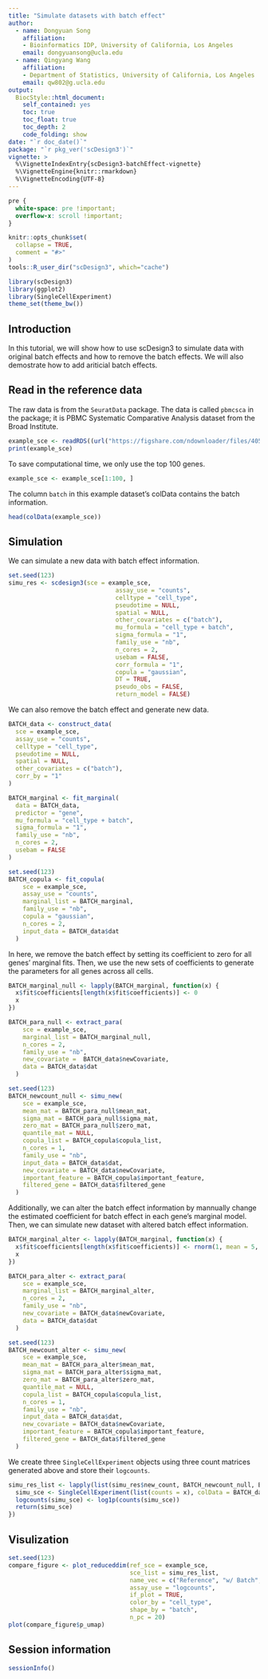 ```yaml
---
title: "Simulate datasets with batch effect"
author: 
  - name: Dongyuan Song
    affiliation:
    - Bioinformatics IDP, University of California, Los Angeles
    email: dongyuansong@ucla.edu
  - name: Qingyang Wang
    affiliation:
    - Department of Statistics, University of California, Los Angeles
    email: qw802@g.ucla.edu
output: 
  BiocStyle::html_document:
    self_contained: yes
    toc: true
    toc_float: true
    toc_depth: 2
    code_folding: show
date: "`r doc_date()`"
package: "`r pkg_ver('scDesign3')`"
vignette: >
  %\VignetteIndexEntry{scDesign3-batchEffect-vignette}
  %\VignetteEngine{knitr::rmarkdown}
  %\VignetteEncoding{UTF-8}
---
```

```css
pre {
  white-space: pre !important;
  overflow-x: scroll !important;
}
```

```r
knitr::opts_chunk$set(
  collapse = TRUE,
  comment = "#>"
)
tools::R_user_dir("scDesign3", which="cache")
```

```r
library(scDesign3)
library(ggplot2)
library(SingleCellExperiment)
theme_set(theme_bw())
```


## Introduction
In this tutorial, we will show how to use scDesign3 to simulate data with original batch effects and how to remove the batch effects. We will also demostrate how to add ariticial batch effects.

## Read in the reference data
The raw data is from the `SeuratData` package. The data is called `pbmcsca` in the package; it is PBMC Systematic Comparative Analysis dataset from the Broad Institute.
```r
example_sce <- readRDS((url("https://figshare.com/ndownloader/files/40581965")))
print(example_sce)
```
To save computational time, we only use the top 100 genes.
```r
example_sce <- example_sce[1:100, ]
```

The column `batch` in this example dataset's colData contains the batch information.
```r
head(colData(example_sce))
```


## Simulation
We can simulate a new data with batch effect information.
```r
set.seed(123)
simu_res <- scdesign3(sce = example_sce, 
                              assay_use = "counts", 
                              celltype = "cell_type", 
                              pseudotime = NULL, 
                              spatial = NULL, 
                              other_covariates = c("batch"), 
                              mu_formula = "cell_type + batch", 
                              sigma_formula = "1", 
                              family_use = "nb", 
                              n_cores = 2, 
                              usebam = FALSE, 
                              corr_formula = "1", 
                              copula = "gaussian", 
                              DT = TRUE, 
                              pseudo_obs = FALSE, 
                              return_model = FALSE)
```


We can also remove the batch effect and generate new data.
```r
BATCH_data <- construct_data(
  sce = example_sce,
  assay_use = "counts",
  celltype = "cell_type",
  pseudotime = NULL,
  spatial = NULL,
  other_covariates = c("batch"),
  corr_by = "1"
)
```
```r
BATCH_marginal <- fit_marginal(
  data = BATCH_data,
  predictor = "gene",
  mu_formula = "cell_type + batch",
  sigma_formula = "1",
  family_use = "nb",
  n_cores = 2,
  usebam = FALSE
)
```
```r
set.seed(123)
BATCH_copula <- fit_copula(
    sce = example_sce,
    assay_use = "counts",
    marginal_list = BATCH_marginal,
    family_use = "nb",
    copula = "gaussian",
    n_cores = 2,
    input_data = BATCH_data$dat
  )
```
In here, we remove  the batch effect by setting its coefficient to zero for all genes' marginal fits. Then, we use the new sets of coefficients to generate the parameters for all genes across all cells.
```r
BATCH_marginal_null <- lapply(BATCH_marginal, function(x) {
  x$fit$coefficients[length(x$fit$coefficients)] <- 0
  x
})
```
```r
BATCH_para_null <- extract_para(
    sce = example_sce,
    marginal_list = BATCH_marginal_null,
    n_cores = 2,
    family_use = "nb",
    new_covariate =  BATCH_data$newCovariate,
    data = BATCH_data$dat
  )
```
```r
set.seed(123)
BATCH_newcount_null <- simu_new(
    sce = example_sce,
    mean_mat = BATCH_para_null$mean_mat,
    sigma_mat = BATCH_para_null$sigma_mat,
    zero_mat = BATCH_para_null$zero_mat,
    quantile_mat = NULL,
    copula_list = BATCH_copula$copula_list,
    n_cores = 1,
    family_use = "nb",
    input_data = BATCH_data$dat,
    new_covariate = BATCH_data$newCovariate,
    important_feature = BATCH_copula$important_feature,
    filtered_gene = BATCH_data$filtered_gene
  )
```

Additionally, we can alter the batch effect information by mannually change the estimated coefficient for batch effect in each gene's marginal model. Then, we can simulate new dataset with altered batch effect information.
```r
BATCH_marginal_alter <- lapply(BATCH_marginal, function(x) {
  x$fit$coefficients[length(x$fit$coefficients)] <- rnorm(1, mean = 5, sd = 2)
  x
})
```
```r
BATCH_para_alter <- extract_para(
    sce = example_sce,
    marginal_list = BATCH_marginal_alter,
    n_cores = 2,
    family_use = "nb",
    new_covariate = BATCH_data$newCovariate,
    data = BATCH_data$dat
  )
```
```r
set.seed(123)
BATCH_newcount_alter <- simu_new(
    sce = example_sce,
    mean_mat = BATCH_para_alter$mean_mat,
    sigma_mat = BATCH_para_alter$sigma_mat,
    zero_mat = BATCH_para_alter$zero_mat,
    quantile_mat = NULL,
    copula_list = BATCH_copula$copula_list,
    n_cores = 1,
    family_use = "nb",
    input_data = BATCH_data$dat,
    new_covariate = BATCH_data$newCovariate,
    important_feature = BATCH_copula$important_feature,
    filtered_gene = BATCH_data$filtered_gene
  )
```
We create three `SingleCellExperiment` objects using three count matrices generated above and store their `logcounts`.
```r
simu_res_list <- lapply(list(simu_res$new_count, BATCH_newcount_null, BATCH_newcount_alter), function(x){
  simu_sce <- SingleCellExperiment(list(counts = x), colData = BATCH_data$newCovariate)
  logcounts(simu_sce) <- log1p(counts(simu_sce))
  return(simu_sce)
})

```

## Visulization
```r
set.seed(123)
compare_figure <- plot_reduceddim(ref_sce = example_sce, 
                                  sce_list = simu_res_list, 
                                  name_vec = c("Reference", "w/ Batch", "w/o Batch","Aritifical Batch"),
                                  assay_use = "logcounts", 
                                  if_plot = TRUE, 
                                  color_by = "cell_type", 
                                  shape_by = "batch",
                                  n_pc = 20)
plot(compare_figure$p_umap)
```


## Session information
```r
sessionInfo()
```
